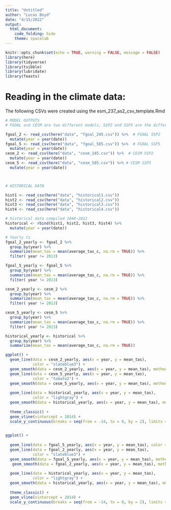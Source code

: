 ```yaml
---
title: "Untitled"
author: "Lucas Boyd"
date: "4/15/2022"
output: 
  html_document:
    code_folding: hide
    theme: spacelab
---
```


```r
knitr::opts_chunk$set(echo = TRUE, warning = FALSE, message = FALSE)
library(here)
library(tidyverse)
library(tsibble)
library(lubridate)
library(feasts)
```

# Reading in the climate data:

The following CSVs were created using the esm_237_as2_csv_template.Rmd

```r
# MODEL OUTPUTS
# FGOAL and CESM are two different models, SSP2 and SSP5 are the different scenarios

fgoal_2 <- read_csv(here("data", "fgoal_245.csv")) %>%  # FGOAL SSP2
  mutate(year = year(date))
fgoal_5 <- read_csv(here("data", "fgoal_585.csv")) %>%  # FGOAL SSP5 
  mutate(year = year(date)) 
cesm_2 <- read_csv(here("data", "cesm_245.csv")) %>%  # CESM SSP2
  mutate(year = year(date))
cesm_5 <- read_csv(here("data", "cesm_585.csv")) %>% # CESM SSP5
  mutate(year = year(date))



# HISTORICAL DATA

hist1 <- read_csv(here("data", "historical1.csv"))
hist2 <- read_csv(here("data", "historical2.csv"))
hist3 <- read_csv(here("data", "historical3.csv"))
hist4 <- read_csv(here("data", "historical4.csv"))

# historical data compiled 1848-2012
historical <- rbind(hist1, hist2, hist3, hist4) %>% 
  mutate(year = year(date))  
```


```r
# Yearly ts
fgoal_2_yearly <- fgoal_2 %>% 
  group_by(year) %>% 
  summarize(mean_tas = mean(average_tas_c, na.rm = TRUE)) %>% 
  filter( year != 2013) 

fgoal_5_yearly <- fgoal_5 %>% 
  group_by(year) %>% 
  summarize(mean_tas = mean(average_tas_c, na.rm = TRUE)) %>% 
  filter( year != 2013) 

cesm_2_yearly <- cesm_2 %>% 
  group_by(year) %>% 
  summarize(mean_tas = mean(average_tas_c, na.rm = TRUE)) %>% 
  filter( year != 2013) 

cesm_5_yearly <- cesm_5 %>% 
  group_by(year) %>% 
  summarize(mean_tas = mean(average_tas_c, na.rm = TRUE)) %>% 
  filter( year != 2013) 

historical_yearly <- historical %>% 
  group_by(year) %>% 
  summarize(mean_tas = mean(average_tas_c, na.rm = TRUE)) 


```


```r
ggplot() +
  geom_line(data = cesm_2_yearly, aes(x = year, y = mean_tas),
            color = "slateblue3") +
  geom_smooth(data = cesm_2_yearly, aes(x = year, y = mean_tas), method = "loess", size = .5, color = "slateblue3", fill = "slateblue3") +
  geom_line(data = cesm_5_yearly, aes(x = year, y = mean_tas),
            color = "tomato2") +
  geom_smooth(data = cesm_5_yearly, aes(x = year, y = mean_tas), method = "loess", size = .5, color = "tomato2", fill = "tomato2") +
  
  geom_line(data = historical_yearly, aes(x = year, y = mean_tas),
            color = "lightgray") +
  geom_smooth(data = historical_yearly, aes(x = year, y = mean_tas), method = "loess", size = .5, color = "black") +
  
  theme_classic() +
  geom_vline(xintercept = 2014) +
  scale_y_continuous(breaks = seq(from = -14, to = 0, by = 2), limits = c(-14,0))
  

```

```r
ggplot() +
 
  geom_line(data = fgoal_5_yearly, aes(x = year, y = mean_tas), color = "tomato2") +
  geom_line(data = fgoal_2_yearly, aes(x = year, y = mean_tas),
            color = "slateblue3") +
  geom_smooth(data = fgoal_5_yearly, aes(x = year, y = mean_tas), method = "loess", size = .5, color = "tomato2", fill = "tomato2") +
   geom_smooth(data = fgoal_2_yearly, aes(x = year, y = mean_tas), method = "loess", size = .5, color = "slateblue3", fill = "slateblue3") +
  
  geom_line(data = historical_yearly, aes(x = year, y = mean_tas),
            color = "lightgray") +
  geom_smooth(data = historical_yearly, aes(x = year, y = mean_tas), method = "loess", size = .5, color = "black") +
  
  theme_classic() +
  geom_vline(xintercept = 2014) +
  scale_y_continuous(breaks = seq(from = -14, to = 0, by = 2), limits = c(-14,0))
```

